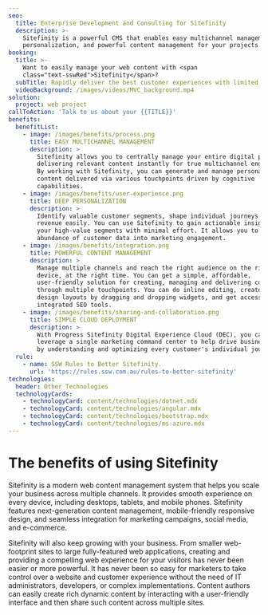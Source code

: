 ```yaml
---
seo:
  title: Enterprise Development and Consulting for Sitefinity
  description: >-
    Sitefinity is a powerful CMS that enables easy multichannel management, deep
    personalization, and powerful content management for your projects.
booking:
  title: >-
    Want to easily manage your web content with <span
    class="text-sswRed">Sitefinity</span>?
  subTitle: Rapidly deliver the best customer experiences with limited resources
  videoBackground: /images/videos/MVC_background.mp4
solution:
  project: web project
callToAction: 'Talk to us about your {{TITLE}}'
benefits:
  benefitList:
    - image: /images/benefits/process.png
      title: EASY MULTICHANNEL MANAGEMENT
      description: >
        Sitefinity allows you to centrally manage your entire digital presence
        delivering relevant content instantly for true multichannel engagement.
        By working with Sitefinity, you can generate and manage personalized
        content delivered via various touchpoints driven by cognitive
        capabilities.
    - image: /images/benefits/user-experience.png
      title: DEEP PERSONALIZATION
      description: >
        Identify valuable customer segments, shape individual journeys and drive
        revenue easily. You can use Sitefinity to gain actionable insight into
        your high-value segments with minimal effort. It allows you to turn the
        abundance of customer data into marketing engagement.
    - image: /images/benefits/integration.png
      title: POWERFUL CONTENT MANAGEMENT
      description: >
        Manage multiple channels and reach the right audience on the right
        device, at the right time. You can get a simple, affordable,
        user-friendly solution for creating, managing and delivering content
        through multiple touchpoints. You can do inline editing, create new
        design layouts by dragging and dropping widgets, and get access
        integrated SEO tools.
    - image: /images/benefits/sharing-and-collaboration.png
      title: SIMPLE CLOUD DEPLOYMENT
      description: >
        With Progress Sitefinity Digital Experience Cloud (DEC), you can
        leverage a single marketing command center to help drive business growth
        by understanding and optimizing every customer's individual journey.
  rule:
    - name: SSW Rules to Better Sitefinity.
      url: 'https://rules.ssw.com.au/rules-to-better-sitefinity'
technologies:
  header: Other Technologies
  technologyCards:
    - technologyCard: content/technologies/dotnet.mdx
    - technologyCard: content/technologies/angular.mdx
    - technologyCard: content/technologies/bootstrap.mdx
    - technologyCard: content/technologies/ms-azure.mdx
---
```


# The benefits of using Sitefinity

<VideoEmbed url="https://youtu.be/_bhw6tal9FI" caption="Video: Sitefinity Overview (3 mins)" />

Sitefinity is a modern web content management system that helps you scale your business across multiple channels. It provides smooth experience on every device, including desktops, tablets, and mobile phones. Sitefinity features next-generation content management, mobile-friendly responsive design, and seamless integration for marketing campaigns, social media, and e-commerce.

Sitefinity will also keep growing with your business. From smaller web-footprint sites to large fully-featured web applications, creating and providing a compelling web experience for your visitors has never been easier or more powerful. It has never been so easy for marketers to take control over a website and customer experience without the need of IT administrators, developers, or complex implementations. Content authors can easily create rich dynamic content by interacting with a user-friendly interface and then share such content across multiple sites.
